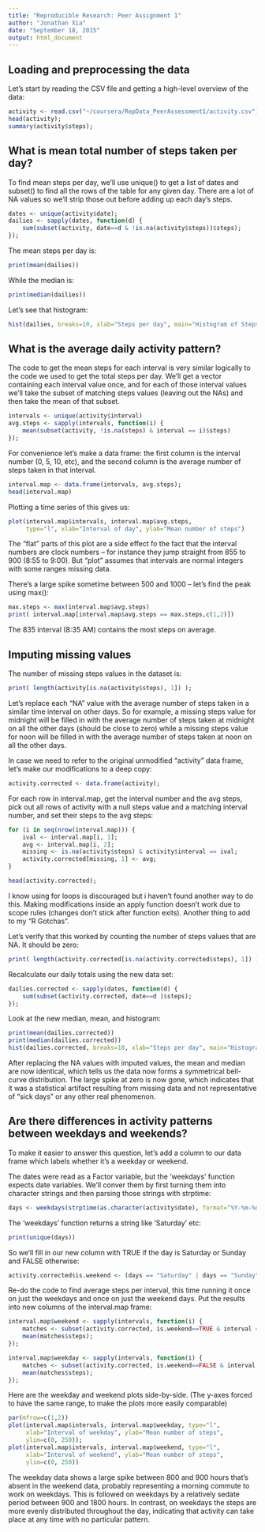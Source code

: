 ```yaml
---
title: "Reproducible Research: Peer Assignment 1"
author: "Jonathan Xia"
date: "September 18, 2015"
output: html_document
---
```


## Loading and preprocessing the data

Let's start by reading the CSV file and getting a high-level overview of the data:

```r
activity <- read.csv("~/coursera/RepData_PeerAssessment1/activity.csv");
head(activity);
summary(activity$steps);
```

## What is mean total number of steps taken per day?

To find mean steps per day, we'll use unique() to get a list of dates and subset() to find all the rows of the table for any given day. There are a lot of NA values so we'll strip those out before adding up each day's steps.

```r
dates <- unique(activity$date);
dailies <- sapply(dates, function(d) {
    sum(subset(activity, date==d & !is.na(activity$steps))$steps);
});
```

The mean steps per day is:

```r
print(mean(dailies))
```

While the median is:
```r
print(median(dailies))
```

Let's see that histogram:
```r
hist(dailies, breaks=10, xlab="Steps per day", main="Histogram of Steps per Day")
```

## What is the average daily activity pattern?

The code to get the mean steps for each interval is very similar logically to the code we used to get the total steps per day. We'll get a vector containing each interval value once, and for each of those interval values we'll take the subset of matching steps values (leaving out the NAs) and then take the mean of that subset.

```r
intervals <- unique(activity$interval)
avg.steps <- sapply(intervals, function(i) {
    mean(subset(activity, !is.na(steps) & interval == i)$steps)
});
```

For convenience let's make a data frame: the first column is the interval number (0, 5, 10, etc), and the second column is the average number of steps taken in that interval.

```r
interval.map <- data.frame(intervals, avg.steps);
head(interval.map)
```

Plotting a time series of this gives us:

```r
plot(interval.map$intervals, interval.map$avg.steps,
     type="l", xlab="Interval of day", ylab="Mean number of steps")
```

The "flat" parts of this plot are a side effect fo the fact that the interval numbers are clock numbers -- for instance they jump straight from 855 to 900 (8:55 to 9:00). But "plot" assumes that intervals are normal integers with some ranges missing data.

There's a large spike sometime between 500 and 1000 -- let's find the peak using max():

```r
max.steps <- max(interval.map$avg.steps)
print( interval.map[interval.map$avg.steps == max.steps,c(1,2)])
```

The 835 interval (8:35 AM) contains the most steps on average.

## Imputing missing values

The number of missing steps values in the dataset is:

```r
print( length(activity[is.na(activity$steps), 1]) );
```

Let's replace each "NA" value with the average number of steps taken in a similar time interval on other days. So for example, a missing steps value for midnight will be filled in with the average number of steps taken at midnight on all the other days (should be close to zero) while a missing steps value for noon will be filled in with the average number of steps taken at noon on all the other days.

In case we need to refer to the original unmodified "activity" data frame, let's make our modifications to a deep copy:

```r
activity.corrected <- data.frame(activity);
```

For each row in interval.map, get the interval number and the avg steps, pick out all rows of activity with a null steps value and a matching interval number, and set their steps to the avg steps:

```r
for (i in seq(nrow(interval.map))) {
    ival <- interval.map[i, 1];
    avg <- interval.map[i, 2];
    missing <- is.na(activity$steps) & activity$interval == ival;
    activity.corrected[missing, 1] <- avg;
}

head(activity.corrected);
```

I know using for loops is discouraged but i haven't found another way to do this. Making modifications inside an apply function doesn't work due to scope rules (changes don't stick after function exits). Another thing to add to my "R Gotchas".

Let's verify that this worked by counting the number of steps values that are NA. It should be zero:

```r
print( length(activity.corrected[is.na(activity.corrected$steps), 1]) );
```

Recalculate our daily totals using the new data set:
```r
dailies.corrected <- sapply(dates, function(d) {
    sum(subset(activity.corrected, date==d )$steps);
});
```

Look at the new median, mean, and histogram:

```r
print(mean(dailies.corrected))
print(median(dailies.corrected))
hist(dailies.corrected, breaks=10, xlab="Steps per day", main="Histogram of Steps per Day")
```

After replacing the NA values with imputed values, the mean and median are now identical, which tells us the data now forms a symmetrical bell-curve distribution. The large spike at zero is now gone, which indicates that it was a statistical artifact resulting from missing data and not representative of "sick days" or any other real phenomenon.

## Are there differences in activity patterns between weekdays and weekends?

To make it easier to answer this question, let's add a column to our data frame which labels whether it's a weekday or weekend.

The dates were read as a Factor variable, but the 'weekdays' function expects date variables. We'll conver them by first turning them into character strings and then parsing those strings with strptime:

```r
days <- weekdays(strptime(as.character(activity$date), format="%Y-%m-%d"));
```

The 'weekdays' function returns a string like 'Saturday' etc:

```r
print(unique(days))
```

So we'll fill in our new column with TRUE if the day is Saturday or Sunday and FALSE otherwise:
```r
activity.corrected$is.weekend <- (days == "Saturday" | days == "Sunday")
```

Re-do the code to find average steps per interval, this time running it once on just the weekdays and once on just the weekend days. Put the results into new columns of the interval.map frame:

```r
interval.map$weekend <- sapply(intervals, function(i) {
    matches <- subset(activity.corrected, is.weekend==TRUE & interval == i);
    mean(matches$steps);
});

interval.map$weekday <- sapply(intervals, function(i) {
    matches <- subset(activity.corrected, is.weekend==FALSE & interval == i);
    mean(matches$steps);
});
```

Here are the weekday and weekend plots side-by-side. (The y-axes forced to have the same range, to make the plots more easily comparable)

```r
par(mfrow=c(1,2))
plot(interval.map$intervals, interval.map$weekday, type="l",
     xlab="Interval of weekday", ylab="Mean number of steps",
     ylim=c(0, 250));
plot(interval.map$intervals, interval.map$weekend, type="l",
     xlab="Interval of weekend", ylab="Mean number of steps",
     ylim=c(0, 250))
```

The weekday data shows a large spike between 800 and 900 hours that's absent in the weekend data, probably representing a morning commute to work on weekdays. This is followed on weekdays by a relatively sedate period between 900 and 1800 hours. In contrast, on weekdays the steps are more evenly distributed throughout the day, indicating that activity can take place at any time with no particular pattern.
